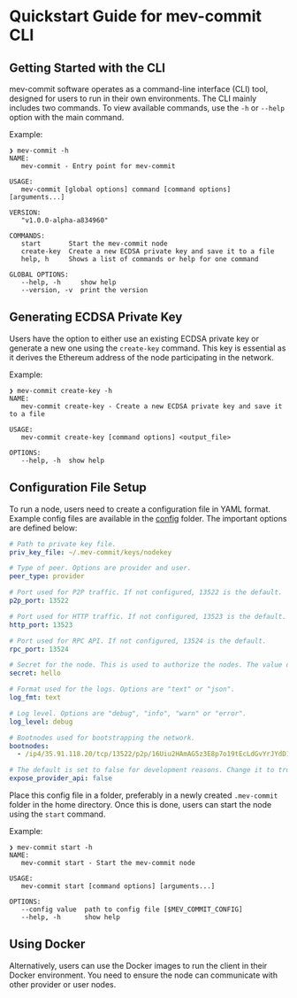 # Quickstart Guide for mev-commit CLI

## Getting Started with the CLI

mev-commit software operates as a command-line interface (CLI) tool, designed for users to run in their own environments. The CLI mainly includes two commands. To view available commands, use the `-h` or `--help` option with the main command.

Example:

```
❯ mev-commit -h
NAME:
   mev-commit - Entry point for mev-commit

USAGE:
   mev-commit [global options] command [command options] [arguments...]

VERSION:
   "v1.0.0-alpha-a834960"

COMMANDS:
   start       Start the mev-commit node
   create-key  Create a new ECDSA private key and save it to a file
   help, h     Shows a list of commands or help for one command

GLOBAL OPTIONS:
   --help, -h     show help
   --version, -v  print the version
```

## Generating ECDSA Private Key

Users have the option to either use an existing ECDSA private key or generate a new one using the `create-key` command. This key is essential as it derives the Ethereum address of the node participating in the network.

Example:

```
❯ mev-commit create-key -h
NAME:
   mev-commit create-key - Create a new ECDSA private key and save it to a file

USAGE:
   mev-commit create-key [command options] <output_file>

OPTIONS:
   --help, -h  show help
```
## Configuration File Setup

To run a node, users need to create a configuration file in YAML format. Example config files are available in the [config](https://github.com/primevprotocol/mev-commit/tree/main/config) folder. The important options are defined below:

```yaml
# Path to private key file.
priv_key_file: ~/.mev-commit/keys/nodekey

# Type of peer. Options are provider and user.
peer_type: provider

# Port used for P2P traffic. If not configured, 13522 is the default.
p2p_port: 13522

# Port used for HTTP traffic. If not configured, 13523 is the default.
http_port: 13523

# Port used for RPC API. If not configured, 13524 is the default.
rpc_port: 13524

# Secret for the node. This is used to authorize the nodes. The value doesnt matter as long as it is sufficiently unique. It is signed using the private key.
secret: hello

# Format used for the logs. Options are "text" or "json".
log_fmt: text

# Log level. Options are "debug", "info", "warn" or "error".
log_level: debug

# Bootnodes used for bootstrapping the network.
bootnodes:
  - /ip4/35.91.118.20/tcp/13522/p2p/16Uiu2HAmAG5z3E8p7o19tEcLdGvYrJYdD1NabRDc6jmizDva5BL3

# The default is set to false for development reasons. Change it to true if you wish to accept bids on your provider instance
expose_provider_api: false
```

Place this config file in a folder, preferably in a newly created `.mev-commit` folder in the home directory. Once this is done, users can start the node using the `start` command.

Example:

```
❯ mev-commit start -h
NAME:
   mev-commit start - Start the mev-commit node

USAGE:
   mev-commit start [command options] [arguments...]

OPTIONS:
   --config value  path to config file [$MEV_COMMIT_CONFIG]
   --help, -h      show help
```

## Using Docker

Alternatively, users can use the Docker images to run the client in their Docker environment. You need to ensure the node can communicate with other provider or user nodes.

